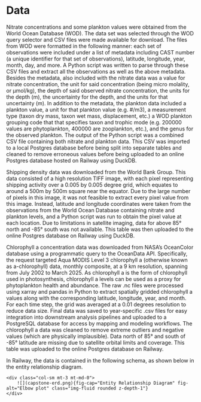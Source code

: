 # Data

Nitrate concentrations and some plankton values were obtained from the World Ocean Database (WOD). The data set was selected through the WOD query selector and CSV files were made available for download. The files from WOD were formatted in the following manner: each set of observations were included under a list of metadata including CAST number (a unique identifier for that set of observations), latitude, longitude, year, month, day, and more. A Python script was written to parse through these CSV files and extract all the observations as well as the above metadata. Besides the metadata, also included with the nitrate data was a value for nitrate concentration, the unit for said concentration (being micro molality, or μmol/kg), the depth of said observed nitrate concentration, the units for the depth (m), the uncertainty for the depth, and the units for that uncertainty (m). In addition to the metadata, the plankton data included a plankton value, a unit for that plankton value (e.g. #/m3), a measurement type (taxon dry mass, taxon wet mass, displacement, etc.) a WOD plankton grouping code that that specifies taxon and trophic mode (e.g. 200000 values are phytoplankton, 400000 are zooplankton, etc.), and the genus for the observed plankton. The output of the Python script was a combined CSV file containing both nitrate and plankton data. This CSV was imported to a local Postgres database before being split into separate tables and cleaned to remove erroneous values before being uploaded to an online Postgres database hosted on Railway using DuckDB.

Shipping density data was downloaded from the World Bank Group. This data consisted of a high resolution TIFF image, with each pixel representing shipping activity over a 0.005 by 0.005 degree grid, which equates to around a 500m by 500m square near the equator. Due to the large number of pixels in this image, it was not feasible to extract every pixel value from this image. Instead, latitude and longitude coordinates were taken from the observations from the World Ocean Database containing nitrate and plankton levels, and a Python script was run to obtain the pixel value at each location. Due to limitations in satellite imaging, data for above 85° north and -85° south was not available. This table was then uploaded to the online Postgres database on Railway using DuckDB.

Chlorophyll a concentration data was downloaded from NASA’s OceanColor database using a programmatic query to the OceanData API. Specifically, the request targeted Aqua MODIS Level 3 chlorophyll a (otherwise known as a-chlorophyll) data, monthly composite, at a 9 km resolution, spanning from July 2002 to March 2025. As chlorophyll a is the form of chlorophyll used in photosynthesis, chlorophyll a levels can be used as a proxy for phytoplankton health and abundance. The raw .nc files were processed using xarray and pandas in Python to extract spatially gridded chlorophyll a values along with the corresponding latitude, longitude, year, and month. For each time step, the grid was averaged at a 0.01 degrees resolution to reduce data size. Final data was saved to year-specific .csv files for easy integration into downstream analysis pipelines and uploaded to a PostgreSQL database for access by mapping and modeling workflows. The chlorophyll a data was cleaned to remove extreme outliers and negative values (which are physically implausible). Data north of 85° and south of -85° latitude are missing due to satellite orbital limits and coverage. This table was uploaded to the online Postgres database on Railway.

In Railway, the data is contained in the following schema, as shown below in the entity relationship diagram.

<div class="row">
    <div class="col-sm mt-3 mt-md-0">
        ![](capstone-erd.png){fig-cap="Entity Relationship Diagram" fig-alt="Elbow plot" class="img-fluid rounded z-depth-1"}
    </div>
</div>
